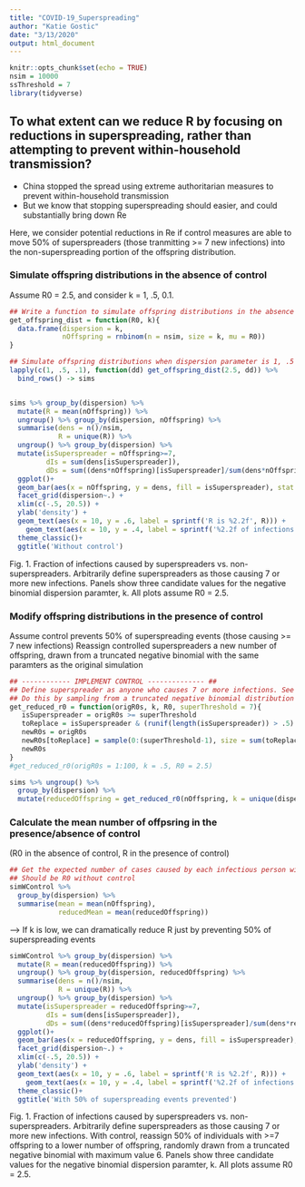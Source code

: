 ```yaml
---
title: "COVID-19_Superspreading"
author: "Katie Gostic"
date: "3/13/2020"
output: html_document
---
```


```r
knitr::opts_chunk$set(echo = TRUE)
nsim = 10000
ssThreshold = 7
library(tidyverse)
```

## To what extent can we reduce R by focusing on reductions in superspreading, rather than attempting to prevent within-household transmission?

* China stopped the spread using extreme authoritarian measures to prevent within-household transmission
* But we know that stopping superspreading should easier, and could substantially bring down Re

Here, we consider potential reductions in Re if control measures are able to move 50% of superspreaders (those tranmitting >= 7 new infections) into the non-superspreading portion of the offspring distribution.



### Simulate offspring distributions in the absence of control
Assume R0 = 2.5, and consider k = 1, .5, 0.1.
```r
## Write a function to simulate offspring distributions in the absence of control
get_offspring_dist = function(R0, k){
  data.frame(dispersion = k,
             nOffspring = rnbinom(n = nsim, size = k, mu = R0))
}

## Simulate offspring distributions when dispersion parameter is 1, .5 and .1
lapply(c(1, .5, .1), function(dd) get_offspring_dist(2.5, dd)) %>%
  bind_rows() -> sims


sims %>% group_by(dispersion) %>%
  mutate(R = mean(nOffspring)) %>%
  ungroup() %>% group_by(dispersion, nOffspring) %>%
  summarise(dens = n()/nsim,
            R = unique(R)) %>%
  ungroup() %>% group_by(dispersion) %>%
  mutate(isSuperspreader = nOffspring>=7,
         dIs = sum(dens[isSuperspreader]),
         dDs = sum((dens*nOffspring)[isSuperspreader]/sum(dens*nOffspring))) %>%
  ggplot()+
  geom_bar(aes(x = nOffspring, y = dens, fill = isSuperspreader), stat = 'identity')+
  facet_grid(dispersion~.) +
  xlim(c(-.5, 20.5)) +
  ylab('density') +
  geom_text(aes(x = 10, y = .6, label = sprintf('R is %2.2f', R))) +
    geom_text(aes(x = 10, y = .4, label = sprintf('%2.2f of infections caused by %2.2f of infected population', dDs, dIs)), color = 'cyan3') +
  theme_classic()+
  ggtitle('Without control')
```

Fig. 1. Fraction of infections caused by superspreaders vs. non-superspreaders. Arbitrarily define superspreaders as those causing 7 or more new infections. Panels show three candidate values for the negative binomial dispersion paramter, k. All plots assume R0 = 2.5.



### Modify offspring distributions in the presence of control
Assume control prevents 50% of superspreading events (those causing >= 7 new infections) 
Reassign controlled superspreaders a new number of offspring, drawn from a truncated negative binomial with the same paramters as the original simulation
```r
## ------------ IMPLEMENT CONTROL -------------- ##
## Define superspreader as anyone who causes 7 or more infections. See what happens to R0 if we move 50% of superspreaders into the non-superspreader category.
## Do this by sampling from a truncated negative binomial distribution with paramters R0 and k, and max value (threshold - 1)
get_reduced_r0 = function(origR0s, k, R0, superThreshold = 7){
   isSuperspreader = origR0s >= superThreshold
   toReplace = isSuperspreader & (runif(length(isSuperspreader)) > .5) ## Replace half of superspreaders
   newR0s = origR0s
   newR0s[toReplace] = sample(0:(superThreshold-1), size = sum(toReplace), replace = TRUE, prob = dnbinom(0:(superThreshold-1), size = k, mu = R0)/sum(dnbinom(0:(superThreshold-1), size = k, mu = R0)))
   newR0s
}
#get_reduced_r0(origR0s = 1:100, k = .5, R0 = 2.5)

sims %>% ungroup() %>%
  group_by(dispersion) %>%
  mutate(reducedOffspring = get_reduced_r0(nOffspring, k = unique(dispersion), R0 = 2.5, superThreshold = 7)) -> simWControl
```

### Calculate the mean number of offpsring in the presence/absence of control
(R0 in the absence of control, R in the presence of control)
```r
## Get the expected number of cases caused by each infectious person with and without control
## Should be R0 without control
simWControl %>%
  group_by(dispersion) %>% 
  summarise(mean = mean(nOffspring),
            reducedMean = mean(reducedOffspring))
```
--> If k is low, we can dramatically reduce R just by preventing 50% of superspreading events 


```r
simWControl %>% group_by(dispersion) %>%
  mutate(R = mean(reducedOffspring)) %>%
  ungroup() %>% group_by(dispersion, reducedOffspring) %>%
  summarise(dens = n()/nsim,
            R = unique(R)) %>%
  ungroup() %>% group_by(dispersion) %>%
  mutate(isSuperspreader = reducedOffspring>=7,
         dIs = sum(dens[isSuperspreader]),
         dDs = sum((dens*reducedOffspring)[isSuperspreader]/sum(dens*reducedOffspring))) %>%
  ggplot()+
  geom_bar(aes(x = reducedOffspring, y = dens, fill = isSuperspreader), stat = 'identity')+
  facet_grid(dispersion~.) +
  xlim(c(-.5, 20.5)) +
  ylab('density') +
  geom_text(aes(x = 10, y = .6, label = sprintf('R is %2.2f', R))) +
    geom_text(aes(x = 10, y = .4, label = sprintf('%2.2f of infections caused by %2.2f of infected population', dDs, dIs)), color = 'cyan3') +
  theme_classic()+
  ggtitle('With 50% of superspreading events prevented')
```
Fig. 1. Fraction of infections caused by superspreaders vs. non-superspreaders. Arbitrarily define superspreaders as those causing 7 or more new infections. With control, reassign 50% of individuals with >=7 offspring to a lower number of offspring, randomly drawn from a truncated negative binomial with maximum value 6. Panels show three candidate values for the negative binomial dispersion paramter, k. All plots assume R0 = 2.5.
